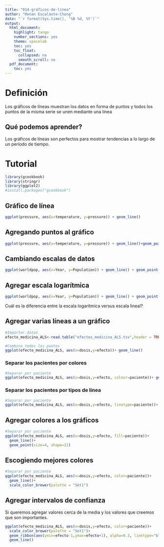 ```yaml
---
title: "014-gráficos-de-línea"
author: "Renan Escalante-Chong"
date: "`r format(Sys.time(), '%B %d, %Y')`"
output:
  html_document:
    highlight: tango
    number_sections: yes
    theme: spacelab
    toc: yes
    toc_float:
      collapsed: no
      smooth_scroll: no
  pdf_document:
    toc: yes
---
```


# Definición

Los gráficos de líneas muestran los datos en forma de puntos y todos los puntos de la misma serie se unen mediante una línea

## Qué podemos aprender?

Los gráficos de líneas son perfectos para mostrar tendencias a lo largo de un período de tiempo.

# Tutorial


```r
library(gcookbook)
library(stringr)
library(ggplot2)
#install.packages("gcookbook")
```

## Gráfico de línea

```r
ggplot(pressure, aes(x=temperature, y=pressure)) + geom_line()
```

## Agregando puntos al gráfico

```r
ggplot(pressure, aes(x=temperature, y=pressure)) + geom_line()+geom_point()
```

## Cambiando escalas de datos

```r
ggplot(worldpop, aes(x=Year, y=Population)) + geom_line() + geom_point()
```

## Agregar escala logarítmica

```r
ggplot(worldpop, aes(x=Year, y=Population)) + geom_line() + geom_point() +scale_y_log10()
```

Cuál es la diferencia entre la escala logarítmica versus escala lineal?

## Agregar varias líneas a un gráfico

```r
#Importar datos
efecto_medicina_ALS<-read.table("efectos_medicina_ALS.tsv",header = TRUE)

#Combina todos los puntos
ggplot(efecto_medicina_ALS, aes(x=dosis,y=efecto))+ geom_line()
```

### Separar los pacientes por colores

```r
#Separar por paciente
ggplot(efecto_medicina_ALS, aes(x=dosis,y=efecto, colour=paciente))+ geom_line()
```

### Separar los pacientes por tipos de línea

```r
#Separar por paciente
ggplot(efecto_medicina_ALS, aes(x=dosis,y=efecto, linetype=paciente))+ geom_line()
```

## Agregar colores a los gráficos

```r
#Separar por paciente
ggplot(efecto_medicina_ALS, aes(x=dosis,y=efecto, fill=paciente))+ 
  geom_line()+
  geom_point(size=4, shape=21) 
```

## Escogiendo mejores colores

```r
#Separar por paciente
ggplot(efecto_medicina_ALS, aes(x=dosis,y=efecto, color=paciente))+ 
  geom_line()+
  scale_color_brewer(palette = "Set1")

```

## Agregar intervalos de confianza

Si queremos agregar valores cerca de la media y los valores que creemos que son importantes.

```r
ggplot(efecto_medicina_ALS, aes(x=dosis,y=efecto, color=paciente))+ 
  scale_color_brewer(palette = "Set1")+
  geom_ribbon(aes(ymin=efecto-1,ymax=efecto+1), alpha=0.3, linetype="blank")+
  geom_line()

```



